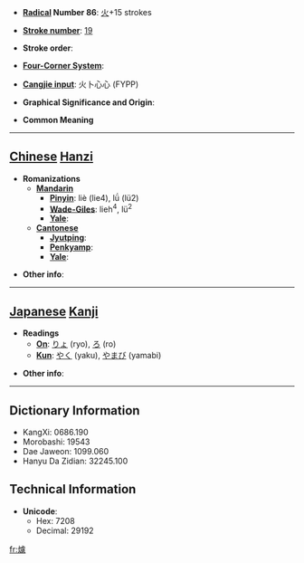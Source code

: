 * '''[[Wiktionary:Chinese radical index| Radical]] Number 86''': [[Wiktionary:Chinese radical index 火|火]]+15 strokes

* '''[[Wiktionary:Chinese total strokes index|Stroke number]]''': [[Wiktionary:Chinese total strokes index 19|19]]

* '''Stroke order''': 

* '''[[Wiktionary:Chinese four corner index|Four-Corner System]]''': 

* '''[[Wiktionary:Chinese Cangjie index|Cangjie input]]''': 火卜心心 (FYPP)

* '''Graphical Significance and Origin''': 

* '''Common Meaning'''

----

== [[Chinese]] [[Hanzi]] ==

* '''Romanizations'''
** '''[[Mandarin]]'''
*** '''[[Pinyin]]''': liè (lie4), lǘ (lü2)
*** '''[[Wade-Giles]]''': lieh<sup>4</sup>, lü<sup>2</sup>
*** '''[[Yale]]''': 
** '''[[Cantonese]]'''
*** '''[[Jyutping]]''':
*** '''[[Penkyamp]]''': 
*** '''[[Yale]]''': 

* '''Other info''': 

----

== [[Japanese]] [[Kanji]] ==

* '''Readings'''
** '''[[On]]''': [[りょ]] (ryo), [[ろ]] (ro)
** '''[[Kun]]''': [[やく]] (yaku), [[やまび]] (yamabi)

* '''Other info''':  

----

== Dictionary Information ==

* KangXi: 0686.190
* Morobashi: 19543
* Dae Jaweon: 1099.060
* Hanyu Da Zidian: 32245.100

== Technical Information ==

* '''Unicode''':
** Hex: 7208
** Decimal: 29192

[[fr:爈]]
